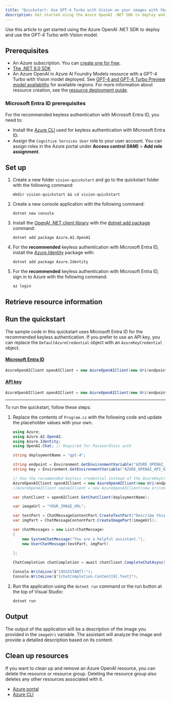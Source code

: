 ```yaml
---
title: "Quickstart: Use GPT-4 Turbo with Vision on your images with the .NET SDK"
description: Get started using the Azure OpenAI .NET SDK to deploy and use the GPT-4 Turbo with Vision model.
---
```


Use this article to get started using the Azure OpenAI .NET SDK to deploy and use the GPT-4 Turbo with Vision model. 

## Prerequisites

- An Azure subscription. You can [create one for free](https://azure.microsoft.com/free/cognitive-services?azure-portal=true).
- [The .NET 8.0 SDK](https://dotnet.microsoft.com/en-us/download)
- An Azure OpenAI in Azure AI Foundry Models resource with a GPT-4 Turbo with Vision model deployed. See [GPT-4 and GPT-4 Turbo Preview model availability](../concepts/models.md#gpt-4-and-gpt-4-turbo-model-availability) for available regions. For more information about resource creation, see the [resource deployment guide](/azure/ai-services/openai/how-to/create-resource).

### Microsoft Entra ID prerequisites

For the recommended keyless authentication with Microsoft Entra ID, you need to:
- Install the [Azure CLI](/cli/azure/install-azure-cli) used for keyless authentication with Microsoft Entra ID.
- Assign the `Cognitive Services User` role to your user account. You can assign roles in the Azure portal under **Access control (IAM)** > **Add role assignment**.

## Set up

1. Create a new folder `vision-quickstart` and go to the quickstart folder with the following command:

    ```shell
    mkdir vision-quickstart && cd vision-quickstart
    ```

1. Create a new console application with the following command:

    ```shell
    dotnet new console
    ```

3. Install the [OpenAI .NET client library](https://www.nuget.org/packages/Azure.AI.OpenAI/) with the [dotnet add package](/dotnet/core/tools/dotnet-add-package) command:

    ```console
    dotnet add package Azure.AI.OpenAI
    ```

1. For the **recommended** keyless authentication with Microsoft Entra ID, install the [Azure.Identity](https://www.nuget.org/packages/Azure.Identity) package with:

    ```console
    dotnet add package Azure.Identity
    ```

1. For the **recommended** keyless authentication with Microsoft Entra ID, sign in to Azure with the following command:

    ```console
    az login
    ```

## Retrieve resource information


<ResourceAuthentication />

## Run the quickstart

The sample code in this quickstart uses Microsoft Entra ID for the recommended keyless authentication. If you prefer to use an API key, you can replace the `DefaultAzureCredential` object with an `AzureKeyCredential` object. 

#### [Microsoft Entra ID](#tab/keyless)

```csharp
AzureOpenAIClient openAIClient = new AzureOpenAIClient(new Uri(endpoint), new DefaultAzureCredential()); 
```

#### [API key](#tab/api-key)

```csharp
AzureOpenAIClient openAIClient = new AzureOpenAIClient(new Uri(endpoint), new AzureKeyCredential(key));
```
---

To run the quickstart, follow these steps:

1. Replace the contents of `Program.cs` with the following code and update the placeholder values with your own.

    ```csharp
    using Azure;
    using Azure.AI.OpenAI;
    using Azure.Identity;
    using OpenAI.Chat; // Required for Passwordless auth
    
    string deploymentName = "gpt-4";
    
    string endpoint = Environment.GetEnvironmentVariable("AZURE_OPENAI_ENDPOINT") ?? "https://<your-resource-name>.openai.azure.com/";
    string key = Environment.GetEnvironmentVariable("AZURE_OPENAI_API_KEY") ?? "<your-key>";
    
    // Use the recommended keyless credential instead of the AzureKeyCredential credential.
    AzureOpenAIClient openAIClient = new AzureOpenAIClient(new Uri(endpoint), new DefaultAzureCredential()); 
    //AzureOpenAIClient openAIClient = new AzureOpenAIClient(new Uri(endpoint), new AzureKeyCredential(key));

    var chatClient = openAIClient.GetChatClient(deploymentName);
    
    var imageUrl = "YOUR_IMAGE_URL";
    
    var textPart = ChatMessageContentPart.CreateTextPart("Describe this picture:");
    var imgPart = ChatMessageContentPart.CreateImagePart(imageUrl); 

    var chatMessages = new List<ChatMessage>
    {
        new SystemChatMessage("You are a helpful assistant."),
        new UserChatMessage(textPart, imgPart)

    };
        
    ChatCompletion chatCompletion = await chatClient.CompleteChatAsync(chatMessages);
    
    Console.WriteLine($"[ASSISTANT]:");
    Console.WriteLine($"{chatCompletion.Content[0].Text}");
    ```

1. Run the application using the `dotnet run` command or the run button at the top of Visual Studio:

    ```dotnetcli
    dotnet run
    ```

## Output

The output of the application will be a description of the image you provided in the `imageUri` variable. The assistant will analyze the image and provide a detailed description based on its content.

## Clean up resources

If you want to clean up and remove an Azure OpenAI resource, you can delete the resource or resource group. Deleting the resource group also deletes any other resources associated with it.

- [Azure portal](../../../ai-services/multi-service-resource)
- [Azure CLI](../../../ai-services/multi-service-resource)



